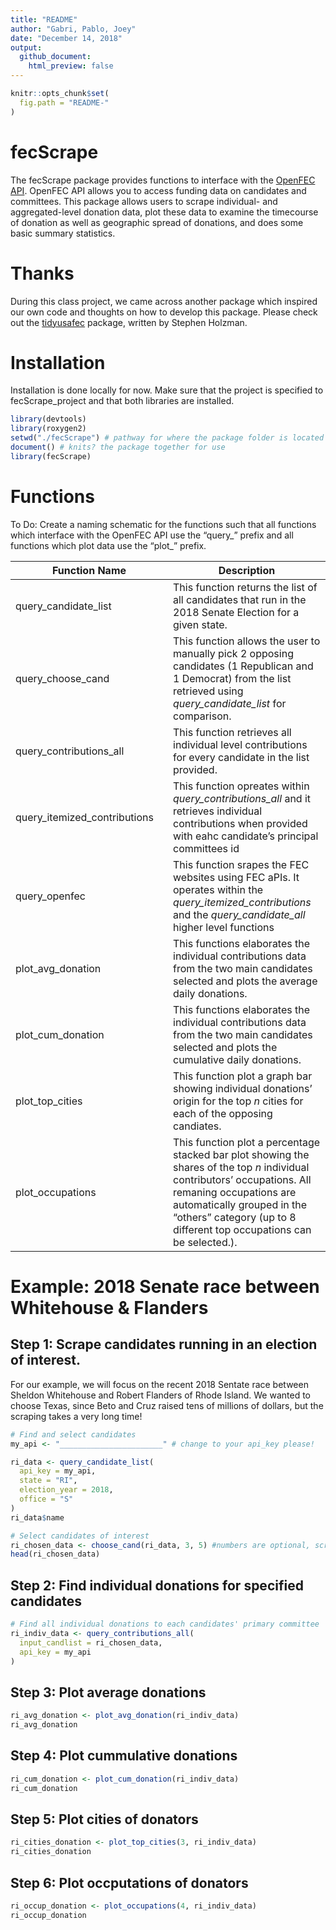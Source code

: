 ```yaml
---
title: "README"
author: "Gabri, Pablo, Joey"
date: "December 14, 2018"
output: 
  github_document:
    html_preview: false
---
```


```r
knitr::opts_chunk$set(
  fig.path = "README-"
)
```

# fecScrape

The fecScrape package provides functions to interface with the [OpenFEC API](https://api.open.fec.gov/developers/). OpenFEC API allows you to access funding data on candidates and committees. This package allows users to scrape individual- and aggregated-level donation data, plot these data to examine the timecourse of donation as well as geographic spread of donations, and does some basic summary statistics. 

# Thanks

During this class project, we came across another package which inspired our own code and thoughts on how to develop this package. Please check out the [tidyusafec](https://github.com/stephenholzman/tidyusafec) package, written by Stephen Holzman. 

# Installation 

Installation is done locally for now. Make sure that the project is specified to fecScrape_project and that both libraries are installed. 

```r
library(devtools)
library(roxygen2)
setwd("./fecScrape") # pathway for where the package folder is located
document() # knits? the package together for use
library(fecScrape)
```

# Functions

To Do: Create a naming schematic for the functions such that all functions which interface with the OpenFEC API use the "query_" prefix and all functions which plot data use the "plot_" prefix. 

Function Name | Description
------------- | -------------
query_candidate_list | This function returns the list of all candidates that run in the 2018 Senate Election for a given state.  
query_choose_cand | This function allows the user to manually pick 2 opposing candidates (1 Republican and 1 Democrat) from the list retrieved using  _query_candidate_list_ for comparison.
query_contributions_all | This function retrieves all individual level contributions for every candidate in the list provided. 
query_itemized_contributions | This function opreates within _query_contributions_all_ and it retrieves individual contributions when provided with eahc candidate's principal committees id
query_openfec | This function srapes the FEC websites using FEC aPIs. It operates within the _query_itemized_contributions_ and the _query_candidate_all_ higher level functions
plot_avg_donation | This functions elaborates the individual contributions data from the two main candidates selected and plots the average daily donations. 
plot_cum_donation | This functions elaborates the individual contributions data from the two main candidates selected and plots the cumulative daily donations.
plot_top_cities | This function plot a graph bar showing individual donations' origin for the top _n_ cities for each of the opposing candiates.
plot_occupations | This function plot a percentage stacked bar plot showing the shares of the top _n_ individual contributors' occupations. All remaning occupations are automatically grouped in the "others" category (up to 8 different top occupations can be selected.).


# Example: 2018 Senate race between Whitehouse & Flanders

## Step 1: Scrape candidates running in an election of interest. 

For our example, we will focus on the recent 2018 Sentate race between Sheldon Whitehouse and Robert Flanders of Rhode Island. We wanted to choose Texas, since Beto and Cruz raised tens of millions of dollars, but the scraping takes a very long time!

```r
# Find and select candidates
my_api <- "_______________________" # change to your api_key please!

ri_data <- query_candidate_list(
  api_key = my_api, 
  state = "RI", 
  election_year = 2018, 
  office = "S"
)
ri_data$name

# Select candidates of interest
ri_chosen_data <- choose_cand(ri_data, 3, 5) #numbers are optional, script will prompt for them, 3 specifies Flanders, #5 specifies Whitehouse
head(ri_chosen_data)

```

## Step 2: Find individual donations for specified candidates

```r
# Find all individual donations to each candidates' primary committee
ri_indiv_data <- query_contributions_all(
  input_candlist = ri_chosen_data, 
  api_key = my_api
)
```

## Step 3: Plot average donations
```r
ri_avg_donation <- plot_avg_donation(ri_indiv_data)
ri_avg_donation
```

## Step 4: Plot cummulative donations
```r
ri_cum_donation <- plot_cum_donation(ri_indiv_data)
ri_cum_donation
```

## Step 5: Plot cities of donators 
```r
ri_cities_donation <- plot_top_cities(3, ri_indiv_data)
ri_cities_donation
```

## Step 6: Plot occputations of donators 
```r
ri_occup_donation <- plot_occupations(4, ri_indiv_data)
ri_occup_donation
```